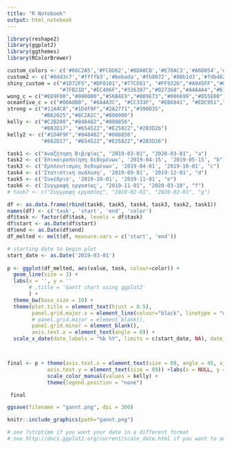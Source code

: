 ```yaml
---
title: "R Notebook"
output: html_notebook
---
```


```r
library(reshape2)
library(ggplot2)
library(ggthemes)
library(RColorBrewer)

custom_colors <- c('#66C2A5','#FC8D62','#8DA0CB','#E78AC3','#A6D854','#FFD92F','#E5C494')
custom2 <- c('#8dd3c7','#ffffb3','#bebada','#fb8072','#80b1d3','#fdb462','#b3de69')
shiny_custom = c("#1D72F5","#DF0101","#77CE61", "#FF9326","#A945FF","#0089B2","#B26314","#FFA6B2","#BFF217","#60D5FD","#CC1577","#F2B950",
                 "#7FB21D","#EC496F","#326397","#027368","#A4A4A4","#610B5E")
wong_c = c("#E69F00","#000000","#56B4E9","#009E73","#006699","#D55E00","#CC79A7","#F0E442")
oceanfive_c = c("#00A0B0", "#6A4A3C", "#CC333F", "#EB6841", "#EDC951","#8B658A","#396D35")
strong = c("#11A4C8","#1D4F9F","#2A2771","#396D35",
           "#B62025","#8C2A1C","#808080")
kelly <- c("#C2B280","#848482","#008856",
           "#882D17", "#654522","#E25822","#2B3D26")
kelly2 <- c("#1D4F9F","#848482","#008856",
           "#882D17", "#654522","#E25822","#2B3D26")

task1 <- c("Αναζήτηση Βιβ/φίας", "2019-03-01", "2020-03-01", "a")
task2 <- c('Επικαιροποίηση δεδομένων', '2019-04-15', '2019-05-15', "b")
task3 <- c('Εμπλουτισμός δεδομένων', '2019-04-01', '2019-10-01', "c")
task4 <- c('Στατιστική ανάλυση', '2019-09-01', '2019-12-01', "d")
task5 <- c('Συνέδριο', '2019-10-01', '2019-11-01', "e")
task6 <- c('Συγγραφή εργασίας', "2019-11-01", "2020-03-10", "f")
# task7 <- c("Συγγραφή εργασίας", "2019-02-01", "2020-02-01", "g")

df <- as.data.frame(rbind(task6, task5, task4, task3, task2, task1))
names(df) <- c('task', 'start', 'end', 'color')
df$task <- factor(df$task, levels = df$task)
df$start <- as.Date(df$start)
df$end <- as.Date(df$end)
df_melted <- melt(df, measure.vars = c('start', 'end'))

# starting date to begin plot
start_date <- as.Date('2019-03-01')
 
p <- ggplot(df_melted, aes(value, task, colour=color)) + 
  geom_line(size = 3) +
  labs(x = '', y = '' 
       # ,title = 'Gantt chart using ggplot2'
       ) +
  theme_bw(base_size = 10) +
  theme(plot.title = element_text(hjust = 0.5),
        panel.grid.major.x = element_line(colour="black", linetype = "dashed", size = 0.3),
        # panel.grid.major = element_blank(),
        panel.grid.minor = element_blank(),
        axis.text.x = element_text(angle = 0)) +
  scale_x_date(date_labels = "%b %Y", limits = c(start_date, NA), date_breaks = '1 month',)



final <- p + theme(axis.text.x = element_text(size = 09, angle = 45, vjust = 0.5), 
             axis.text.y = element_text(size = 09)) +labs(x = NULL, y = NULL) +
             scale_color_manual(values = kelly) +
             theme(legend.position = "none")

 final

ggsave(filename = "gannt.png", dpi = 300)

knitr::include_graphics(path="gannt.png")

# see ?strptime if you want your date in a different format
# see http://docs.ggplot2.org/current/scale_date.html if you want to adjust the x-axis

```
